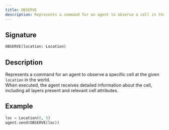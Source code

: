 ```yaml
---
title: OBSERVE
description: Represents a command for an agent to observe a cell in the world.
---
```


## Signature

```py
OBSERVE(location: Location)
```

## Description

Represents a command for an agent to observe a specific cell at the given `location` in the world.  
When executed, the agent receives detailed information about the cell, including all layers present
and relevant cell attributes.

## Example

```py
loc = Location(6, 5)
agent.send(OBSERVE(loc))
```
